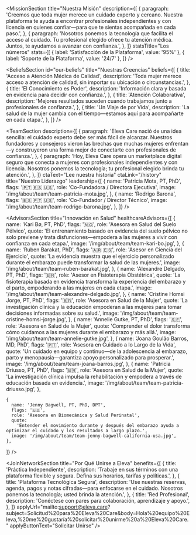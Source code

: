 

<HeadlineSection
  id="transforming-women-healthcare"
  headingLevel="h1"
  title="Transformando la salud de la mujer con compasión y cuidado basado en evidencia"
  description="Estamos aquí para facilitarte encontrar la ayuda adecuada, en el momento justo. Eleva Care te conecta con profesionales de salud con licencia mediante una plataforma segura y confiable."
/>

<MissionSection
  title="Nuestra Misión"
  description={[
    {
      paragraph:
        'Creemos que toda mujer merece un cuidado experto y cercano. Nuestra plataforma te ayuda a encontrar profesionales independientes y con licencia en quienes confiar—para que te sientas acompañada en cada paso.',
    },
    {
      paragraph:
        'Nosotros ponemos la tecnología que facilita el acceso al cuidado. Tu profesional elegido ofrece tu atención médica. Juntos, te ayudamos a avanzar con confianza.',
    },
  ]}
  statsTitle="Los números"
  stats={[
    { label: 'Satisfacción de la Plataforma', value: '95%' },
    { label: 'Soporte de la Plataforma', value: '24/7' },
  ]}
/>

<HeadlineSection
  id="our-vision"
  label="Nuestra Visión"
  title="Unimos ciencia y cuidado—para que el apoyo se sienta personal"
  description="Acercamos la experiencia adecuada a ti—haciendo que el cuidado especializado sea más accesible en cada etapa de la vida."
/>

<BeliefsSection
  id="our-beliefs"
  title="Nuestras Creencias"
  beliefs={[
    {
      title: 'Acceso a Atención Médica de Calidad',
      description:
        'Toda mujer merece acceso a atención de calidad, sin importar su ubicación o circunstancias.',
    },
    {
      title: 'El Conocimiento es Poder',
      description: 'Información clara y basada en evidencia para decidir con confianza.',
    },
    {
      title: 'Atención Colaborativa',
      description:
        'Mejores resultados suceden cuando trabajamos junto a profesionales de confianza.',
    },
    {
      title: 'Un Viaje de por Vida',
      description:
        'La salud de la mujer cambia con el tiempo—estamos aquí para acompañarte en cada etapa.',
    },
  ]}
/>

<HeadlineSection
  id="our-team"
  label="Conozca nuestro equipo"
  title="Liderados por innovadores y expertos con calidez humana"
  description="Nuestro equipo reúne salud de la mujer, tecnología y cuidado al paciente—para que te sientas acompañada, informada y cuidada."
/>

<TeamSection
  description={[
    {
      paragraph:
        'Eleva Care nació de una idea sencilla: el cuidado experto debe ser más fácil de alcanzar. Nuestros fundadores y consejeros vieron las brechas que muchas mujeres enfrentan—y construyeron una forma mejor de conectarte con profesionales de confianza.',
    },
    {
      paragraph:
        'Hoy, Eleva Care opera un marketplace digital seguro que conecta a mujeres con profesionales independientes y con licencia. Nosotros ponemos la tecnología; tu profesional elegido brinda tu atención.',
    },
  ]}
  ctaText="Lee nuestra historia"
  ctaLink="/history"
  title="Nuestro Liderazgo"
  leadership={[
    {
      name: 'Patricia Mota, PT, PhD',
      flags: '🇵🇹 🇪🇸 🇺🇸',
      role: 'Co-Fundadora / Directora Ejecutiva',
      image: '/img/about/team/team-patricia-mota.jpg',
    },
    {
      name: 'Rodrigo Barona',
      flags: '🇪🇸 🇵🇹 🇺🇸',
      role: 'Co-Fundador / Director Técnico',
      image: '/img/about/team/team-rodrigo-barona.jpg',
    },
  ]}
/>

<HeadlineSection
  id="board-of-advisors"
  label="Guiados por expertos de la industria"
  title="Consejo de Asesores"
  description="Nuestro consejo reúne líderes en salud de la mujer, innovación y evidencia clínica."
/>

<AdvisorsSection
  title="Innovación en Salud"
  healthcareAdvisors={[
    {
      name: 'Kari Bø, PT, PhD',
      flags: '🇳🇴',
      role: 'Asesora en Salud del Suelo Pélvico',
      quote:
        'El entrenamiento basado en evidencia del suelo pélvico no solo previene y trata disfunciones—empodera a las mujeres a vivir con confianza en cada etapa.',
      image: '/img/about/team/team-kari-bo.jpg',
    },
        {
      name: 'Ruben Barakat, PhD',
      flags: '🇦🇷 🇪🇸',
      role: 'Asesor en Ciencia del Ejercicio',
      quote:
        'La evidencia muestra que el ejercicio personalizado durante el embarazo puede transformar la salud de las mujeres.',
      image: '/img/about/team/team-ruben-barakat.jpg',
    },
        {
      name: 'Alexandre Delgado, PT, PhD',
      flags: '🇧🇷',
      role: 'Asesor en Fisioterapia Obstétrica',
      quote:
        'La fisioterapia basada en evidencia transforma la experiencia del embarazo y el parto, empoderando a las mujeres en cada etapa.',
      image: '/img/about/team/team-alexandre-delgado.jpg',
    },
    {
      name: 'Cristine Homsi Jorge, PT, PhD',
      flags: '🇧🇷',
      role: 'Asesora en Salud de la Mujer',
      quote:
        'La investigación clínica y la educación empoderan a las mujeres para tomar decisiones informadas sobre su salud.',
      image: '/img/about/team/team-cristine-homsi-jorge.jpg',
    },
 {
      name: 'Annelie Gutke, PT, PhD',
      flags: '🇸🇪',
      role: 'Asesora en Salud de la Mujer',
      quote:
        'Comprender el dolor transforma cómo cuidamos a las mujeres durante el embarazo y más allá.',
      image: '/img/about/team/team-annelie-gutke.jpg',
    },
       {
      name: 'Joana Goulão Barros, MD, PhD',
      flags: '🇵🇹',
      role: 'Asesora en Cuidado a lo Largo de la Vida',
      quote:
        'Un cuidado en equipo y continuo—de la adolescencia al embarazo, parto y menopausia—garantiza apoyo personalizado para prosperar.',
      image: '/img/about/team/team-joana-barros.jpg',
    },
    {
      name: 'Patricia Driusso, PT, PhD',
      flags: '🇧🇷',
      role: 'Asesora en Salud de la Mujer',
      quote:
        'La investigación clínica impulsa la rehabilitación y empodera a través de educación basada en evidencia.',
      image: '/img/about/team/team-patricia-driusso.jpg',
    },

    {
      name: 'Jenny Bagwell, PT, PhD, DPT',
      flags: '🇺🇸',
      role: 'Asesora en Biomecánica y Salud Perinatal',
      quote:
        'Entender el movimiento durante y después del embarazo ayuda a optimizar el cuidado y los resultados a largo plazo.',
      image: '/img/about/team/team-jenny-bagwell-california-usa.jpg',
    },

]}
/>

<HeadlineSection
  id="join-our-network"
  label="Únase a nuestra red"
  title="Transforme la atención de la mujer con nosotros"
  description="Únase a una comunidad de profesionales dedicados a hacer la atención de calidad más accesible."
/>

<JoinNetworkSection
  title="Por Qué Unirse a Eleva"
  benefits={[
    {
      title: 'Práctica Independiente',
      description:
        'Trabaje en sus términos con una plataforma flexible y segura. Defina sus horarios, tarifas y políticas.',
    },
    {
      title: 'Plataforma Tecnológica Segura',
      description:
        'Use nuestras reservas, agenda, pagos y notas cifradas—para enfocarse en el cuidado. Nosotros ponemos la tecnología; usted brinda la atención.',
    },
    {
      title: 'Red Profesional',
      description: 'Conéctese con pares para colaboración, aprendizaje y apoyo.',
    },
  ]}
  applyUrl="mailto:support@eleva.care?subject=Solicitud%20para%20Eleva%20Care&body=Hola%20equipo%20Eleva,%20me%20gustaría%20solicitar%20unirme%20a%20Eleva%20Care."
  applyButtonText="Solicitar Unirse"
/>

